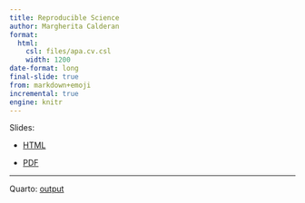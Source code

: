 ```yaml
---
title: Reproducible Science  
author: Margherita Calderan  
format:  
  html:  
    csl: files/apa.cv.csl  
    width: 1200
date-format: long  
final-slide: true  
from: markdown+emoji  
incremental: true  
engine: knitr  
---
```


Slides:

-   [HTML](slide/repro-preschool.html)

-   [PDF](slide/repro-preschool.pdf)

------------------------------------------------------------------------

Quarto: [output](slide/example-quarto.html)
